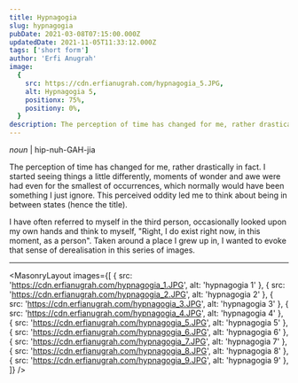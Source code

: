 ```yaml
---
title: Hypnagogia
slug: hypnagogia
pubDate: 2021-03-08T07:15:00.000Z
updatedDate: 2021-11-05T11:33:12.000Z
tags: ['short form']
author: 'Erfi Anugrah'
image:
  {
    src: https://cdn.erfianugrah.com/hypnagogia_5.JPG,
    alt: Hypnagogia 5,
    positionx: 75%,
    positiony: 0%,
  }
description: The perception of time has changed for me, rather drastically in fact. I started seeing things a little bit differently, moments of wonder and awe was had even for the smallest of occurences, which normally would have been something I just ignore.
---
```


_noun_ | hip-nuh-GAH-jia

The perception of time has changed for me, rather drastically in fact. I started seeing things a little differently, moments of wonder and awe were had even for the smallest of occurrences, which normally would have been something I just ignore. This perceived oddity led me to think about being in between states (hence the title).

I have often referred to myself in the third person, occasionally looked upon my own hands and think to myself, "Right, I do exist right now, in this moment, as a person". Taken around a place I grew up in, I wanted to evoke that sense of derealisation in this series of images.

---


<MasonryLayout
  images={[
    { src: 'https://cdn.erfianugrah.com/hypnagogia_1.JPG', alt: 'hypnagogia 1' },
    { src: 'https://cdn.erfianugrah.com/hypnagogia_2.JPG', alt: 'hypnagogia 2' },
    { src: 'https://cdn.erfianugrah.com/hypnagogia_3.JPG', alt: 'hypnagogia 3' },
    { src: 'https://cdn.erfianugrah.com/hypnagogia_4.JPG', alt: 'hypnagogia 4' },
    { src: 'https://cdn.erfianugrah.com/hypnagogia_5.JPG', alt: 'hypnagogia 5' },
    { src: 'https://cdn.erfianugrah.com/hypnagogia_6.JPG', alt: 'hypnagogia 6' },
    { src: 'https://cdn.erfianugrah.com/hypnagogia_7.JPG', alt: 'hypnagogia 7' },
    { src: 'https://cdn.erfianugrah.com/hypnagogia_8.JPG', alt: 'hypnagogia 8' },
    { src: 'https://cdn.erfianugrah.com/hypnagogia_9.JPG', alt: 'hypnagogia 9' },
  ]}
/>
